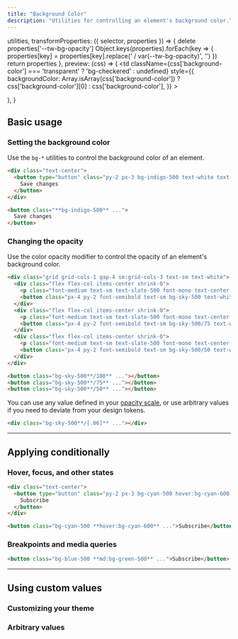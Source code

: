 ```yaml
---
title: "Background Color"
description: "Utilities for controlling an element's background color."
---
```



  utilities,
  transformProperties: ({ selector, properties }) => {
    delete properties['--tw-bg-opacity']
    Object.keys(properties).forEach(key => {
      properties[key] = properties[key].replace(' / var(--tw-bg-opacity)', '')
    })
    return properties
  },
  preview: (css) => (
    <td
      className={css['background-color'] === 'transparent' ? 'bg-checkered' : undefined}
      style={{
        backgroundColor: Array.isArray(css['background-color'])
          ? css['background-color'][0]
          : css['background-color'],
      }}
    >
      <div className="w-24" />
    </td>
  ),
}

## Basic usage

### Setting the background color

Use the `bg-*` utilities to control the background color of an element.

```html {{ example: true }}
<div class="text-center">
  <button type="button" class="py-2 px-3 bg-indigo-500 text-white text-sm font-semibold rounded-md shadow focus:outline-none" tabindex="-1">
    Save changes
  </button>
</div>
```

```html
<button class="**bg-indigo-500** ...">
  Save changes
</button>
```

### Changing the opacity

Use the color opacity modifier to control the opacity of an element's background color.

```html {{ example: true }}
<div class="grid grid-cols-1 gap-4 sm:grid-cols-3 text-sm text-white">
  <div class="flex flex-col items-center shrink-0">
    <p class="font-medium text-sm text-slate-500 font-mono text-center mb-3 dark:text-slate-400">bg-sky-500</p>
    <button class="px-4 py-2 font-semibold text-sm bg-sky-500 text-white rounded-md shadow-sm opacity-100">Button A</button>
  </div>
  <div class="flex flex-col items-center shrink-0">
    <p class="font-medium text-sm text-slate-500 font-mono text-center mb-3 dark:text-slate-400">bg-sky-500/75</p>
    <button class="px-4 py-2 font-semibold text-sm bg-sky-500/75 text-white rounded-md shadow-sm opacity-100">Button B</button>
  </div>
  <div class="flex flex-col items-center shrink-0">
    <p class="font-medium text-sm text-slate-500 font-mono text-center mb-3 dark:text-slate-400">bg-sky-500/50</p>
    <button class="px-4 py-2 font-semibold text-sm bg-sky-500/50 text-white rounded-md shadow-sm opacity-100">Button C</button>
  </div>
</div>
```

```html
<button class="bg-sky-500**/100** ..."></button>
<button class="bg-sky-500**/75** ..."></button>
<button class="bg-sky-500**/50** ..."></button>
```

You can use any value defined in your [opacity scale](/docs/opacity), or use arbitrary values if you need to deviate from your design tokens.

```html
<div class="bg-sky-500**/[.06]** ..."></div>
```

---

## <Heading ignore>Applying conditionally</Heading>

### <Heading ignore>Hover, focus, and other states</Heading>

<HoverFocusAndOtherStates featuredClass="bg-cyan-600">

```html {{ example: { hint: 'Try hovering over the button to see the background color change' } }}
<div class="text-center">
  <button type="button" class="py-2 px-3 bg-cyan-500 hover:bg-cyan-600 text-white text-sm font-semibold rounded-md shadow focus:outline-none" tabindex="-1">
    Subscribe
  </button>
</div>
```

```html
<button class="bg-cyan-500 **hover:bg-cyan-600** ...">Subscribe</button>
```

</HoverFocusAndOtherStates>

### <Heading ignore>Breakpoints and media queries</Heading>

<BreakpointsAndMediaQueries featuredClass="bg-green-500">

```html
<button class="bg-blue-500 **md:bg-green-500** ...">Subscribe</button>
```

</BreakpointsAndMediaQueries>

---

## Using custom values

### Customizing your theme

<CustomizePluginColors name="background" configKey="backgroundColor" />

### Arbitrary values

<ArbitraryValues property="color" featuredClass="bg-[#50d71e]" element="p" />
